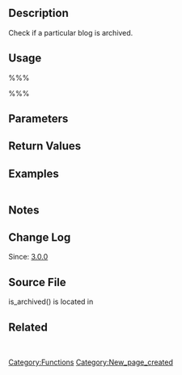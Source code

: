 == Description ==

Check if a particular blog is archived.

== Usage ==
%%%<?php is_archived( $id ) ?>%%%
== Parameters ==

{{Parameter|$id|integer|The blog id|required}}

== Return Values ==

{{Return||string|Whether the blog is archived or not}}

== Examples ==
<pre></pre>

== Notes ==

== Change Log ==

Since: [[Version 3.0|3.0.0]]

== Source File ==

is_archived() is located in {{Trac|wp-includes/ms-blogs.php}}

== Related ==
&nbsp;

{{Tag Footer}}
[[Category:Functions]]

[[Category:New_page_created]]